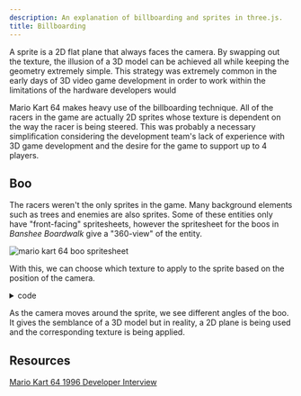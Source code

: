 ```yaml
---
description: An explanation of billboarding and sprites in three.js.
title: Billboarding
---
```






<UnderConstruction />

A sprite is a 2D flat plane that always faces the camera. By swapping out the texture, the illusion of a 3D model can be achieved all while keeping the geometry extremely simple. This strategy was extremely common in the early days of 3D video game development in order to work within the limitations of the hardware developers would

Mario Kart 64 makes heavy use of the billboarding technique. All of the racers in the game are actually 2D sprites whose texture is dependent on the way the racer is being steered. This was probably a necessary simplification considering the development team's lack of experience with 3D game development and the desire for the game to support up to 4 players.

## Boo

The racers weren't the only sprites in the game. Many background elements such as trees and enemies are also sprites. Some of these entities only have "front-facing" spritesheets, however the spritesheet for the boos in _Banshee Boardwalk_ give a "360-view" of the entity.

<Image
	src={boo}
	alt="mario kart 64 boo spritesheet"
/>

With this, we can choose which texture to apply to the sprite based on the position of the camera.

<App client:only />
<details>
	<summary>code</summary>
	<Tabs directory="techniques/billboarding" />
</details>

As the camera moves around the sprite, we see different angles of the boo. It gives the semblance of a 3D model but in reality, a 2D plane is being used and the corresponding texture is being applied.

## Resources

[Mario Kart 64 1996 Developer Interview](https://shmuplations.com/mariokart64/)
